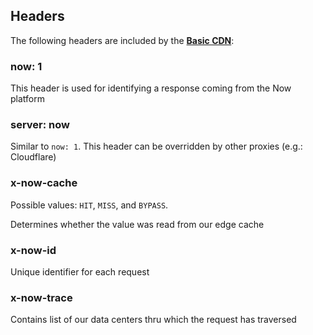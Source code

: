 ## Headers

The following headers are included by the [**Basic CDN**](/docs/v2/routing/caching):

### now: 1

This header is used for identifying a response coming from the Now platform

### server: now

Similar to `now: 1`. This header can be overridden by other proxies (e.g.: Cloudflare)

### x-now-cache

Possible values: `HIT`, `MISS`, and `BYPASS`.

Determines whether the value was read from our edge cache

### x-now-id

Unique identifier for each request

### x-now-trace

Contains list of our data centers thru which the request has traversed
